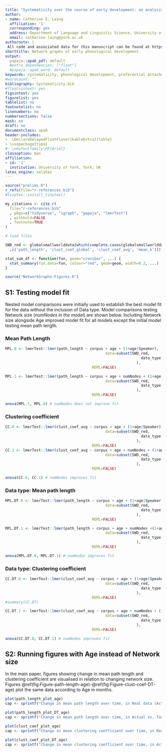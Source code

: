 ```yaml
---
title: "Systematicity over the course of early development: an analysis of phonological networks: Supplementary materials"
author:
- name: Catherine E. Laing
  affiliation: '1'
  corresponding: yes
  address: Department of Language and Linguistic Science, University of York, Heslington, YO10 5DD.
  email: catherine.laing@york.ac.uk
authornote: |
 All code and associated data for this manuscript can be found at https://github.com/cathelaing/NetworkGraphs. Data provided in the PhonBank corpus was collected through support from grant number NIH-NICHHD RO1-HD051698. 
shorttitle: Network graphs of early phonological development
output:
  papaja::apa6_pdf: default
  #extra_dependencies: ["float"]
  #papaja::apa6_word: default
keywords: systematicity, phonological development, preferential attachment, networks analysis
#wordcount: "" 
bibliography: Systematicity.bib
#floatsintext: yes
figsintext: yes
figurelist: yes
tablelist: no
footnotelist: no
linenumbers: no
numbersections: false
mask: no
draft: no
documentclass: apa6
header-includes:
-  \DeclareDelayedFloatFlavor{kableExtra}{table}
- \usepackage{tipa}
#- \newfontfamily\PF{Arial}
classoption: man
affiliation:
- id: '1'
  institution: University of York, York, UK
latex_engine: xelatex
---
```


```r

source("prelims.R")
r_refs(file="r-references.bib")
#tinytex::install_tinytex()

my_citations <- cite_r(
  file="r-references.bib"
  , pkgs=c("tidyverse", "igraph", "papaja", "lmerTest")
  , withhold=FALSE
  , footnote=TRUE
)

# load files

SWD_red <- globalsmallworlddata[which(complete.cases(globalsmallworlddata[
  ,c('path_length', 'clust_coef_global', 'clust_coef_avg', 'mean_k')])),]

stat_sum_df <- function(fun, geom="crossbar", ...) {
  stat_summary(fun.data=fun, colour="red", geom=geom, width=0.2, ...)
}

source("NetworkGraphs-Figures.R")

```

## S1: Testing model fit

Nested model comparisons were initially used to establish the best model fit for the data without the inclusion of Data type. Model comparisons testing Network size (*numNodes in the model*) are shown below. Including Network size alongside Age improved model fit for all models except the initial model testing mean path length.

### Mean Path Length

```r

MPL.0 <- lmerTest::lmer(path_length ~ corpus + age + (1+age|Speaker),
                                             data=subset(SWD_red,
                                                             data_type %in% c("actual", "WS_actual", "Erdos_Renyi")
                                                           ),
                                       REML=FALSE)

MPL.1 <- lmerTest::lmer(path_length ~ corpus + age + numNodes + (1+age|Speaker),
                                             data=subset(SWD_red,
                                                             data_type %in% c("actual", "WS_actual", "Erdos_Renyi")
                                                           ),
                                       REML=FALSE)

anova(MPL.1, MPL.0) # numNodes does not improve fit

```

### Clustering coefficient

```r

CC.0 <- lmerTest::lmer(clust_coef_avg ~ corpus + age + (1+age|Speaker),
                                             data=subset(SWD_red,
                                                             data_type %in% c("actual", "WS_actual", "Erdos_Renyi")
                                                           ),
                                       REML=FALSE)
CC.1 <- lmerTest::lmer(clust_coef_avg ~ corpus + age + numNodes + (1+age|Speaker),
                                             data=subset(SWD_red,
                                                             data_type %in% c("actual", "WS_actual", "Erdos_Renyi")
                                                           ),
                                       REML=FALSE)

anova(CC.0, CC.1) # numNodes improves fit

```
### Data type: Mean path length

```r

MPL.DT.0 <- lmerTest::lmer(path_length ~ corpus + age + (1+age|Speaker),
                                             data=subset(SWD_red,
                                                             data_type %in% c("actual", "target")
                                                           ),
                                       REML=FALSE)

MPL.DT.1 <- lmerTest::lmer(path_length ~ corpus + age + numNodes +(1+age|Speaker),
                                             data=subset(SWD_red,
                                                             data_type %in% c("actual", "target")
                                                           ),
                                       REML=FALSE)

anova(MPL.DT.0, MPL.DT.1) # numNodes improves fit

```

### Data type: Clustering coefficient

```r

CC.DT.0 <- lmerTest::lmer(clust_coef_avg ~ corpus + age + (1+age|Speaker),
                                             data=subset(SWD_red,
                                                             data_type %in% c("actual", "target")
                                                           ),
                                       REML=FALSE)
#summary(CC.DT)

CC.DT.1 <- lmerTest::lmer(clust_coef_avg ~ corpus + age + numNodes + (1+age|Speaker),
                                             data=subset(SWD_red,
                                                             data_type %in% c("actual", "target")
                                                           ),
                                       REML=FALSE)

anova(CC.DT.0, CC.DT.1) # numNodes improves fit

```


## S2: Running figures with Age instead of Network size

In the main paper, figures showing change in mean path length and clustering coefficient are visualised in relation to changing network size. Figures \@ref(fig:Figure-path-length-age)-\@ref(fig:Figure-clust-coef-DT-age) plot the same data according to Age in months.

```r
plot(path_length_plot_age)
cap <- sprintf("Change in mean path length over time, in Real data (Actual) compared with Simulated small-world (Watts-Strogatz) and random (Erdős–Rényi) networks. Coloured lines represent Data type; coloured bands represent 95%% CIs. English and French data is plotted separately.")
```

```r
plot(path_length_plot_DT_age)
cap <- sprintf("Change in mean path length over time, in Actual vs. Target data. Coloured lines represent Data type; coloured bands represent 95%% CIs. English and French data is plotted separately.")
```

```r
plot(clust_coef_plot_age)
cap <- sprintf("Change in mean clustering coefficient over time, in Real data (Actual) compared with Simulated small-world (Watts-Strogatz) and random (Erdős–Rényi) networks. Coloured lines represent Data type; coloured bands represent 95%% CIs. English and French data is plotted separately.")
```

```r
plot(clust_coef_plot_DT_age)
cap <- sprintf("Change in mean clustering coefficient over time, in Actual vs. Target data. Coloured lines represent Data type; coloured bands represent 95%% CIs. English and French data is plotted separately.")
```



